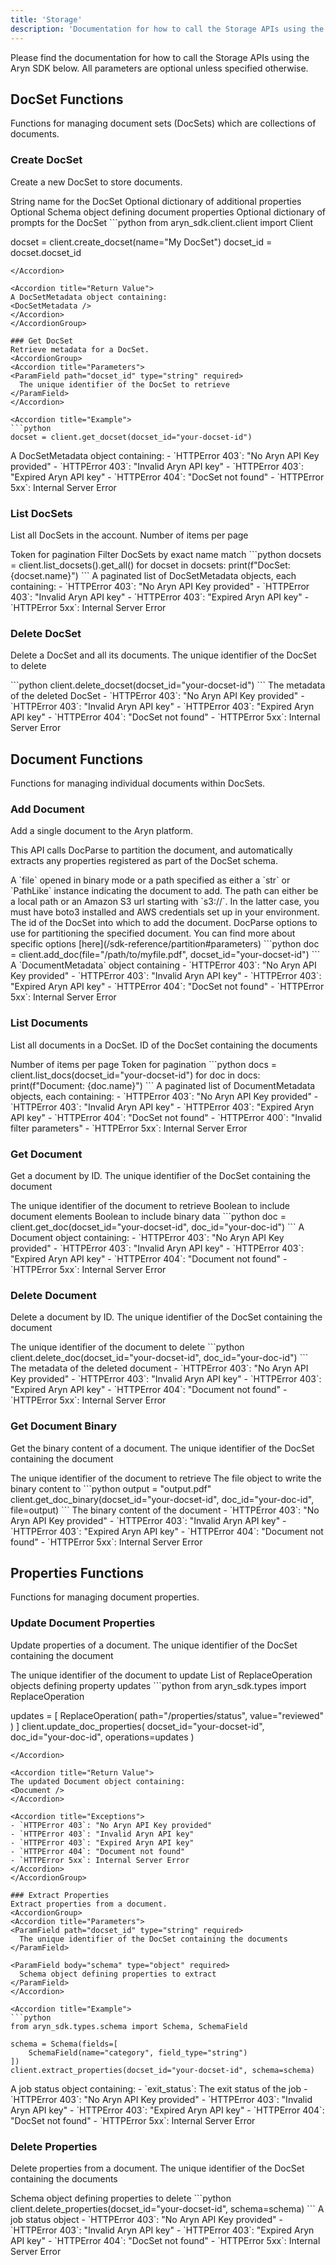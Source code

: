 ```yaml
---
title: 'Storage'
description: 'Documentation for how to call the Storage APIs using the Aryn SDK'
---
```



Please find the documentation for how to call the Storage APIs using the Aryn SDK below. All parameters are optional unless specified otherwise.

## DocSet Functions
Functions for managing document sets (DocSets) which are collections of documents.

### Create DocSet
Create a new DocSet to store documents.

<AccordionGroup>
<Accordion title="Parameters">
<ParamField path="name" type="string" required>
String name for the DocSet
</ParamField>
<ParamField path="properties" type="object">
Optional dictionary of additional properties
</ParamField>
<ParamField path="schema" type="Schema">
Optional Schema object defining document properties
</ParamField>
<ParamField path="prompts" type="object">
Optional dictionary of prompts for the DocSet
</ParamField>
</Accordion>

<Accordion title="Example">
```python
from aryn_sdk.client.client import Client

docset = client.create_docset(name="My DocSet")
docset_id = docset.docset_id
```
</Accordion>

<Accordion title="Return Value">
A DocSetMetadata object containing:
<DocSetMetadata />
</Accordion>
</AccordionGroup>

### Get DocSet
Retrieve metadata for a DocSet.
<AccordionGroup>
<Accordion title="Parameters">
<ParamField path="docset_id" type="string" required>
  The unique identifier of the DocSet to retrieve
</ParamField>
</Accordion>

<Accordion title="Example">
```python
docset = client.get_docset(docset_id="your-docset-id")
```
</Accordion>

<Accordion title="Return Value">
A DocSetMetadata object containing:
<DocSetMetadata />
</Accordion>

<Accordion title="Exceptions">
- `HTTPError 403`: "No Aryn API Key provided"
- `HTTPError 403`: "Invalid Aryn API key"
- `HTTPError 403`: "Expired Aryn API key"
- `HTTPError 404`: "DocSet not found"
- `HTTPError 5xx`: Internal Server Error
</Accordion>
</AccordionGroup>

### List DocSets
List all DocSets in the account.
<AccordionGroup>
<Accordion title="Parameters">
<ParamField query="page_size" type="integer" default="100">
  Number of items per page
</ParamField>

<ParamField query="page_token" type="string">
  Token for pagination
</ParamField>

<ParamField query="name_eq" type="string">
  Filter DocSets by exact name match
</ParamField>
</Accordion>

<Accordion title="Example">
```python
docsets = client.list_docsets().get_all()
for docset in docsets:
    print(f"DocSet: {docset.name}")
```
</Accordion>

<Accordion title="Return Value">
A paginated list of DocSetMetadata objects, each containing:
<DocSetMetadata />
</Accordion>

<Accordion title="Exceptions">
- `HTTPError 403`: "No Aryn API Key provided"
- `HTTPError 403`: "Invalid Aryn API key"
- `HTTPError 403`: "Expired Aryn API key"
- `HTTPError 5xx`: Internal Server Error
</Accordion>
</AccordionGroup>

### Delete DocSet
Delete a DocSet and all its documents.
<AccordionGroup>
<Accordion title="Parameters">
<ParamField path="docset_id" type="string" required>
  The unique identifier of the DocSet to delete
</ParamField>
</Accordion>

<Accordion title="Example">
```python
client.delete_docset(docset_id="your-docset-id")
```
</Accordion>

<Accordion title="Return Value">
The metadata of the deleted DocSet
</Accordion>

<Accordion title="Exceptions">
- `HTTPError 403`: "No Aryn API Key provided"
- `HTTPError 403`: "Invalid Aryn API key"
- `HTTPError 403`: "Expired Aryn API key"
- `HTTPError 404`: "DocSet not found"
- `HTTPError 5xx`: Internal Server Error
</Accordion>
</AccordionGroup>

## Document Functions
Functions for managing individual documents within DocSets.

### Add Document
Add a single document to the Aryn platform.

This API calls DocParse to partition the document, and automatically extracts any properties registered as part of the DocSet schema. 

<AccordionGroup>
<Accordion title="Parameters">
<ParamField body="file" type="BinaryIO | str | PathLike" required>
  A `file` opened in binary mode or a path specified as either a `str` or `PathLike` instance indicating the document to add. The path can either be a local path or an Amazon S3 url starting with `s3://`. In the latter case, you must have boto3 installed and AWS credentials set up in your environment. 
</ParamField>

<ParamField path="docset_id" type="str" required>
  The id of the DocSet into which to add the document.
</ParamField>

<ParamField body="options" type="str">
  DocParse options to use for partitioning the specified document. You can find more about specific options [here](/sdk-reference/partition#parameters)
</ParamField>

</Accordion>

<Accordion title="Example">
```python
doc = client.add_doc(file="/path/to/myfile.pdf", docset_id="your-docset-id")
```
</Accordion>

<Accordion title="Return Value">
A `DocumentMetadata` object containing
<DocumentMetadata />
</Accordion>

<Accordion title="Exceptions">
- `HTTPError 403`: "No Aryn API Key provided"
- `HTTPError 403`: "Invalid Aryn API key"
- `HTTPError 403`: "Expired Aryn API key"
- `HTTPError 404`: "DocSet not found"
- `HTTPError 5xx`: Internal Server Error
</Accordion>
</AccordionGroup>



### List Documents
List all documents in a DocSet.
<AccordionGroup>
<Accordion title="Parameters">
<ParamField path="docset_id" type="string" required>
  ID of the DocSet containing the documents
</ParamField>

<ParamField query="page_size" type="integer" default="100">
  Number of items per page
</ParamField>

<ParamField query="page_token" type="string">
  Token for pagination
</ParamField>

</Accordion>

<Accordion title="Example">
```python
docs = client.list_docs(docset_id="your-docset-id")
for doc in docs:
    print(f"Document: {doc.name}")
```
</Accordion>

<Accordion title="Return Value">
A paginated list of DocumentMetadata objects, each containing:
<DocumentMetadata />
</Accordion>

<Accordion title="Exceptions">
- `HTTPError 403`: "No Aryn API Key provided"
- `HTTPError 403`: "Invalid Aryn API key"
- `HTTPError 403`: "Expired Aryn API key"
- `HTTPError 404`: "DocSet not found"
- `HTTPError 400`: "Invalid filter parameters"
- `HTTPError 5xx`: Internal Server Error
</Accordion>
</AccordionGroup>

### Get Document
Get a document by ID.
<AccordionGroup>
<Accordion title="Parameters">
<ParamField path="docset_id" type="string" required>
  The unique identifier of the DocSet containing the document
</ParamField>

<ParamField path="doc_id" type="string" required>
  The unique identifier of the document to retrieve
</ParamField>

<ParamField query="include_elements" type="boolean" default="true">
  Boolean to include document elements
</ParamField>

<ParamField query="include_binary" type="boolean" default="false">
  Boolean to include binary data
</ParamField>
</Accordion>

<Accordion title="Example">
```python
doc = client.get_doc(docset_id="your-docset-id", doc_id="your-doc-id")
```
</Accordion>

<Accordion title="Return Value">
A Document object containing:
<Document />

</Accordion>

<Accordion title="Exceptions">
- `HTTPError 403`: "No Aryn API Key provided"
- `HTTPError 403`: "Invalid Aryn API key"
- `HTTPError 403`: "Expired Aryn API key"
- `HTTPError 404`: "Document not found"
- `HTTPError 5xx`: Internal Server Error
</Accordion>
</AccordionGroup>

### Delete Document
Delete a document by ID.
<AccordionGroup>
<Accordion title="Parameters">
<ParamField path="docset_id" type="string" required>
  The unique identifier of the DocSet containing the document
</ParamField>

<ParamField path="doc_id" type="string" required>
  The unique identifier of the document to delete
</ParamField>
</Accordion>

<Accordion title="Example">
```python
client.delete_doc(docset_id="your-docset-id", doc_id="your-doc-id")
```
</Accordion>

<Accordion title="Return Value">
The metadata of the deleted document
</Accordion>

<Accordion title="Exceptions">
- `HTTPError 403`: "No Aryn API Key provided"
- `HTTPError 403`: "Invalid Aryn API key"
- `HTTPError 403`: "Expired Aryn API key"
- `HTTPError 404`: "Document not found"
- `HTTPError 5xx`: Internal Server Error
</Accordion>
</AccordionGroup>

### Get Document Binary
Get the binary content of a document.
<AccordionGroup>
<Accordion title="Parameters">
<ParamField path="docset_id" type="string" required>
  The unique identifier of the DocSet containing the document
</ParamField>

<ParamField path="doc_id" type="string" required>
  The unique identifier of the document to retrieve
</ParamField>

<ParamField path="file" type="string" required>
    The file object to write the binary content to
</ParamField>

</Accordion>

<Accordion title="Example">
```python
output = "output.pdf"
client.get_doc_binary(docset_id="your-docset-id", doc_id="your-doc-id", file=output)
```
</Accordion>

<Accordion title="Return Value">
The binary content of the document
</Accordion>

<Accordion title="Exceptions">
- `HTTPError 403`: "No Aryn API Key provided"
- `HTTPError 403`: "Invalid Aryn API key"
- `HTTPError 403`: "Expired Aryn API key"
- `HTTPError 404`: "Document not found"
- `HTTPError 5xx`: Internal Server Error
</Accordion>
</AccordionGroup>

## Properties Functions
Functions for managing document properties.

### Update Document Properties
Update properties of a document.
<AccordionGroup>
<Accordion title="Parameters">
<ParamField path="docset_id" type="string" required>
  The unique identifier of the DocSet containing the document
</ParamField>

<ParamField path="doc_id" type="string" required>
  The unique identifier of the document to update
</ParamField>

<ParamField body="updates" type="array" required>
  List of ReplaceOperation objects defining property updates
</ParamField>
</Accordion>

<Accordion title="Example">
```python
from aryn_sdk.types import ReplaceOperation

updates = [
    ReplaceOperation(
        path="/properties/status",
        value="reviewed"
    )
]
client.update_doc_properties(
    docset_id="your-docset-id",
    doc_id="your-doc-id",
    operations=updates
)
```
</Accordion>

<Accordion title="Return Value">
The updated Document object containing:
<Document />
</Accordion>

<Accordion title="Exceptions">
- `HTTPError 403`: "No Aryn API Key provided"
- `HTTPError 403`: "Invalid Aryn API key"
- `HTTPError 403`: "Expired Aryn API key"
- `HTTPError 404`: "Document not found"
- `HTTPError 5xx`: Internal Server Error
</Accordion>
</AccordionGroup>

### Extract Properties
Extract properties from a document.
<AccordionGroup>
<Accordion title="Parameters">
<ParamField path="docset_id" type="string" required>
  The unique identifier of the DocSet containing the documents
</ParamField>

<ParamField body="schema" type="object" required>
  Schema object defining properties to extract
</ParamField>
</Accordion>

<Accordion title="Example">
```python
from aryn_sdk.types.schema import Schema, SchemaField

schema = Schema(fields=[
    SchemaField(name="category", field_type="string")
])
client.extract_properties(docset_id="your-docset-id", schema=schema)
```
</Accordion>

<Accordion title="Return Value">
A job status object containing:
- `exit_status`: The exit status of the job
</Accordion>

<Accordion title="Exceptions">
- `HTTPError 403`: "No Aryn API Key provided"
- `HTTPError 403`: "Invalid Aryn API key"
- `HTTPError 403`: "Expired Aryn API key"
- `HTTPError 404`: "DocSet not found"
- `HTTPError 5xx`: Internal Server Error
</Accordion>
</AccordionGroup>

### Delete Properties
Delete properties from a document.
<AccordionGroup>
<Accordion title="Parameters">
<ParamField path="docset_id" type="string" required>
  The unique identifier of the DocSet containing the documents
</ParamField>

<ParamField body="schema" type="object" required>
  Schema object defining properties to delete
</ParamField>
</Accordion>

<Accordion title="Example">
```python
client.delete_properties(docset_id="your-docset-id", schema=schema)
```
</Accordion>

<Accordion title="Return Value">
A job status object
</Accordion>

<Accordion title="Exceptions">
- `HTTPError 403`: "No Aryn API Key provided"
- `HTTPError 403`: "Invalid Aryn API key"
- `HTTPError 403`: "Expired Aryn API key"
- `HTTPError 404`: "DocSet not found"
- `HTTPError 5xx`: Internal Server Error
</Accordion>
</AccordionGroup>



